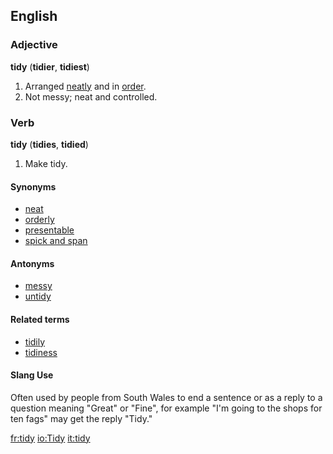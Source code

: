 ==English==

===Adjective===
'''tidy''' ('''tidier''', '''tidiest''')
# Arranged [[neatly]] and in [[order]].
# Not messy; neat and controlled.

===Verb===
'''tidy''' ('''tidies''', '''tidied''')
# Make tidy.

====Synonyms====
*[[neat]]
*[[orderly]]
*[[presentable]]
*[[spick and span]]

====Antonyms====
*[[messy]]
*[[untidy]]

====Related terms====
*[[tidily]]
*[[tidiness]]

====Slang Use====
Often used by people from South Wales to end a sentence or as a reply to a question meaning "Great" or "Fine", for example "I'm going to the shops for ten fags" may get the reply "Tidy."

[[fr:tidy]]
[[io:Tidy]]
[[it:tidy]]